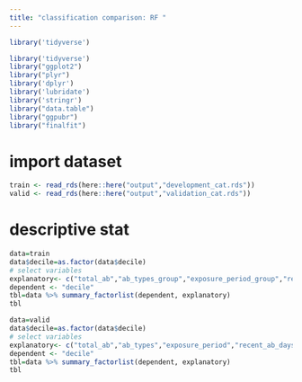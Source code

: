 ```yaml
---
title: "classification comparison: RF "
---
```


```r
library('tidyverse')

library('tidyverse')
library("ggplot2")
library("plyr")
library('dplyr')
library('lubridate')
library('stringr')
library("data.table")
library("ggpubr")
library("finalfit")

```

# import dataset
```r
train <- read_rds(here::here("output","development_cat.rds"))
valid <- read_rds(here::here("output","validation_cat.rds"))

```



# descriptive stat 
```r
data=train
data$decile=as.factor(data$decile)
# select variables
explanatory<- c("total_ab","ab_types_group","exposure_period_group","recent_ab_days_group","broad_ab_prescriptions_group","interval_med_group","interval_sd_group")
dependent <- "decile"
tbl=data %>% summary_factorlist(dependent, explanatory)
tbl
```

```r
data=valid
data$decile=as.factor(data$decile)
# select variables
explanatory<- c("total_ab","ab_types","exposure_period","recent_ab_days","broad_ab_prescriptions","interval_med","interval_sd")
dependent <- "decile"
tbl=data %>% summary_factorlist(dependent, explanatory)
tbl

```

